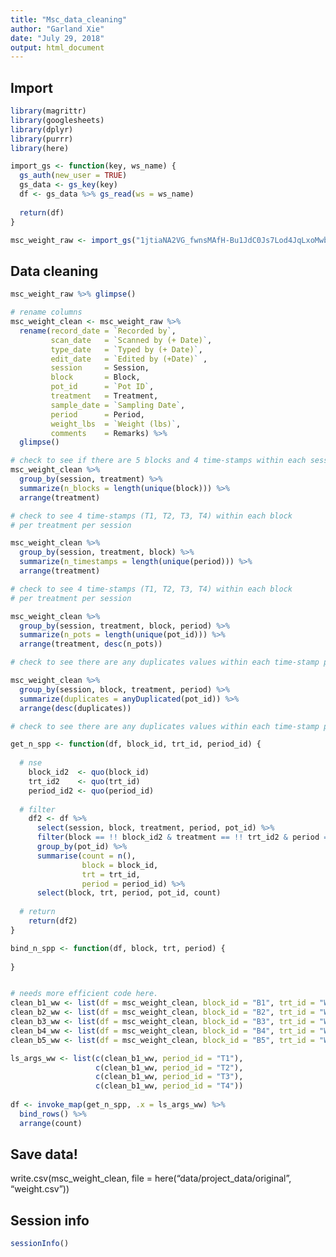 ```yaml
---
title: "Msc_data_cleaning"
author: "Garland Xie"
date: "July 29, 2018"
output: html_document
---
```


## Import 

```r
library(magrittr)
library(googlesheets)
library(dplyr)
library(purrr)
library(here)
```

```r

import_gs <- function(key, ws_name) {
  gs_auth(new_user = TRUE)
  gs_data <- gs_key(key)
  df <- gs_data %>% gs_read(ws = ws_name)
  
  return(df)
}

msc_weight_raw <- import_gs("1jtiaNA2VG_fwnsMAfH-Bu1JdC0Js7Lod4JqLxoMwbek", "Weight")
```

## Data cleaning

```r
msc_weight_raw %>% glimpse()
```

```r
# rename columns 
msc_weight_clean <- msc_weight_raw %>% 
  rename(record_date = `Recorded by`,
         scan_date   = `Scanned by (+ Date)`,
         type_date   = `Typed by (+ Date)`,
         edit_date   = `Edited by (+Date)` ,
         session     = Session,
         block       = Block,
         pot_id      = `Pot ID`,
         treatment   = Treatment,
         sample_date = `Sampling Date`,
         period      = Period, 
         weight_lbs  = `Weight (lbs)`,
         comments    = Remarks) %>%
  glimpse()
```

```r
# check to see if there are 5 blocks and 4 time-stamps within each session 
msc_weight_clean %>% 
  group_by(session, treatment) %>%
  summarize(n_blocks = length(unique(block))) %>%
  arrange(treatment)
```
```r
# check to see 4 time-stamps (T1, T2, T3, T4) within each block
# per treatment per session

msc_weight_clean %>% 
  group_by(session, treatment, block) %>%
  summarize(n_timestamps = length(unique(period))) %>%
  arrange(treatment)

```


```r
# check to see 4 time-stamps (T1, T2, T3, T4) within each block
# per treatment per session

msc_weight_clean %>% 
  group_by(session, treatment, block, period) %>%
  summarize(n_pots = length(unique(pot_id))) %>%
  arrange(treatment, desc(n_pots))

```


```r
# check to see there are any duplicates values within each time-stamp per block

msc_weight_clean %>%
  group_by(session, block, treatment, period) %>%
  summarize(duplicates = anyDuplicated(pot_id)) %>%
  arrange(desc(duplicates))
```


```r
# check to see there are any duplicates values within each time-stamp per block

get_n_spp <- function(df, block_id, trt_id, period_id) {
  
  # nse  
    block_id2  <- quo(block_id)
    trt_id2    <- quo(trt_id)
    period_id2 <- quo(period_id) 
    
  # filter
    df2 <- df %>%
      select(session, block, treatment, period, pot_id) %>%
      filter(block == !! block_id2 & treatment == !! trt_id2 & period == !! period_id2) %>%
      group_by(pot_id) %>%
      summarise(count = n(),
                block = block_id,
                trt = trt_id, 
                period = period_id) %>%
      select(block, trt, period, pot_id, count)
  
  # return           
    return(df2)
}

bind_n_spp <- function(df, block, trt, period) {
  
}


# needs more efficient code here.
clean_b1_ww <- list(df = msc_weight_clean, block_id = "B1", trt_id = "WW")
clean_b2_ww <- list(df = msc_weight_clean, block_id = "B2", trt_id = "WW")
clean_b3_ww <- list(df = msc_weight_clean, block_id = "B3", trt_id = "WW")
clean_b4_ww <- list(df = msc_weight_clean, block_id = "B4", trt_id = "WW")
clean_b5_ww <- list(df = msc_weight_clean, block_id = "B5", trt_id = "WW")

ls_args_ww <- list(c(clean_b1_ww, period_id = "T1"),
                   c(clean_b1_ww, period_id = "T2"),
                   c(clean_b1_ww, period_id = "T3"),
                   c(clean_b1_ww, period_id = "T4"))
                
df <- invoke_map(get_n_spp, .x = ls_args_ww) %>%
  bind_rows() %>%
  arrange(count)

```


## Save data!

write.csv(msc_weight_clean, file = here("data/project_data/original", "weight.csv"))

## Session info

```r
sessionInfo()
```